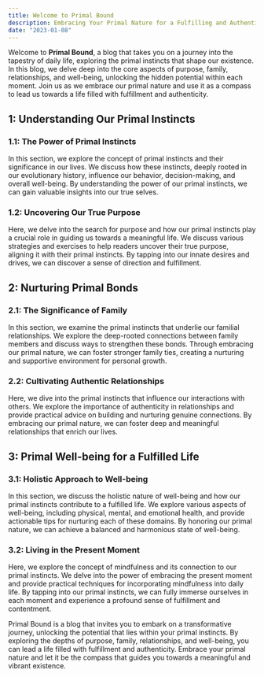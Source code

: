```yaml
---
title: Welcome to Primal Bound
description: Embracing Your Primal Nature for a Fulfilling and Authentic Life.
date: "2023-01-08"
---
```


Welcome to **Primal Bound**, a blog that takes you on a journey into the tapestry of daily life, exploring the primal instincts that shape our existence. In this blog, we delve deep into the core aspects of purpose, family, relationships, and well-being, unlocking the hidden potential within each moment. Join us as we embrace our primal nature and use it as a compass to lead us towards a life filled with fulfillment and authenticity.

## 1: Understanding Our Primal Instincts

### 1.1: The Power of Primal Instincts

In this section, we explore the concept of primal instincts and their significance in our lives. We discuss how these instincts, deeply rooted in our evolutionary history, influence our behavior, decision-making, and overall well-being. By understanding the power of our primal instincts, we can gain valuable insights into our true selves.

### 1.2: Uncovering Our True Purpose

Here, we delve into the search for purpose and how our primal instincts play a crucial role in guiding us towards a meaningful life. We discuss various strategies and exercises to help readers uncover their true purpose, aligning it with their primal instincts. By tapping into our innate desires and drives, we can discover a sense of direction and fulfillment.

## 2: Nurturing Primal Bonds

### 2.1: The Significance of Family

In this section, we examine the primal instincts that underlie our familial relationships. We explore the deep-rooted connections between family members and discuss ways to strengthen these bonds. Through embracing our primal nature, we can foster stronger family ties, creating a nurturing and supportive environment for personal growth.

### 2.2: Cultivating Authentic Relationships

Here, we dive into the primal instincts that influence our interactions with others. We explore the importance of authenticity in relationships and provide practical advice on building and nurturing genuine connections. By embracing our primal nature, we can foster deep and meaningful relationships that enrich our lives.

## 3: Primal Well-being for a Fulfilled Life

### 3.1: Holistic Approach to Well-being

In this section, we discuss the holistic nature of well-being and how our primal instincts contribute to a fulfilled life. We explore various aspects of well-being, including physical, mental, and emotional health, and provide actionable tips for nurturing each of these domains. By honoring our primal nature, we can achieve a balanced and harmonious state of well-being.

### 3.2: Living in the Present Moment

Here, we explore the concept of mindfulness and its connection to our primal instincts. We delve into the power of embracing the present moment and provide practical techniques for incorporating mindfulness into daily life. By tapping into our primal instincts, we can fully immerse ourselves in each moment and experience a profound sense of fulfillment and contentment.



Primal Bound is a blog that invites you to embark on a transformative journey, unlocking the potential that lies within your primal instincts. By exploring the depths of purpose, family, relationships, and well-being, you can lead a life filled with fulfillment and authenticity. Embrace your primal nature and let it be the compass that guides you towards a meaningful and vibrant existence.
